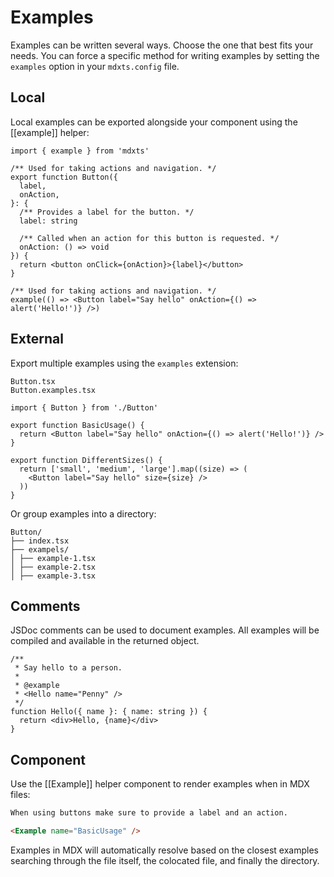 # Examples

Examples can be written several ways. Choose the one that best fits your needs. You can force a specific method for writing examples by setting the `examples` option in your `mdxts.config` file.

## Local

Local examples can be exported alongside your component using the [[example]] helper:

```tsx filename=Button.tsx
import { example } from 'mdxts'

/** Used for taking actions and navigation. */
export function Button({
  label,
  onAction,
}: {
  /** Provides a label for the button. */
  label: string

  /** Called when an action for this button is requested. */
  onAction: () => void
}) {
  return <button onClick={onAction}>{label}</button>
}

/** Used for taking actions and navigation. */
example(() => <Button label="Say hello" onAction={() => alert('Hello!')} />)
```

## External

Export multiple examples using the `examples` extension:

```
Button.tsx
Button.examples.tsx
```

```tsx filename=Button.examples.tsx
import { Button } from './Button'

export function BasicUsage() {
  return <Button label="Say hello" onAction={() => alert('Hello!')} />
}

export function DifferentSizes() {
  return ['small', 'medium', 'large'].map((size) => (
    <Button label="Say hello" size={size} />
  ))
}
```

Or group examples into a directory:

```
Button/
├── index.tsx
├── exampels/
│ ├── example-1.tsx
│ ├── example-2.tsx
│ ├── example-3.tsx
```

## Comments

JSDoc comments can be used to document examples. All examples will be compiled and available in the returned object.

```tsx
/**
 * Say hello to a person.
 *
 * @example
 * <Hello name="Penny" />
 */
function Hello({ name }: { name: string }) {
  return <div>Hello, {name}</div>
}
```

## Component

Use the [[Example]] helper component to render examples when in MDX files:

```md filename=README.mdx
When using buttons make sure to provide a label and an action.

<Example name="BasicUsage" />
```

Examples in MDX will automatically resolve based on the closest examples searching through the file itself, the colocated file, and finally the directory.

